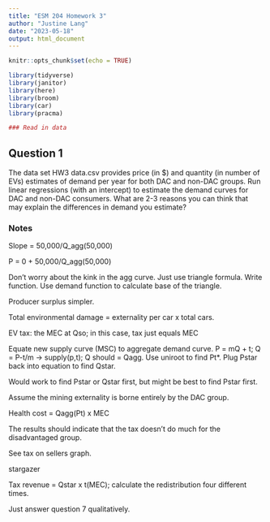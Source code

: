 ```yaml
---
title: "ESM 204 Homework 3"
author: "Justine Lang"
date: "2023-05-18"
output: html_document
---
```


```r
knitr::opts_chunk$set(echo = TRUE)

library(tidyverse)
library(janitor)
library(here)
library(broom)
library(car)
library(pracma)
```

```r
### Read in data


```


## Question 1

The data set HW3 data.csv provides price (in $) and quantity (in number of EVs) estimates
of demand per year for both DAC and non-DAC groups. Run linear regressions (with an
intercept) to estimate the demand curves for DAC and non-DAC consumers. What are 2-3
reasons you can think that may explain the differences in demand you estimate?










### Notes

Slope = 50,000/Q_agg(50,000)

P = 0 + 50,000/Q_agg(50,000)

Don't worry about the kink in the agg curve. Just use triangle formula. Write function. Use demand function to calculate base of the triangle. 

Producer surplus simpler. 

Total environmental damage = externality per car x total cars. 

EV tax: the MEC at Qso; in this case, tax just equals MEC

Equate new supply curve (MSC) to aggregate demand curve. P = mQ + t; Q = P-t/m -> supply(p,t); Q should = Qagg. Use uniroot to find Pt*. Plug Pstar back into equation to find Qstar. 

Would work to find Pstar or Qstar first, but might be best to find Pstar first. 

Assume the mining externality is borne entirely by the DAC group. 

Health cost = Qagg(Pt) x MEC

The results should indicate that the tax doesn't do much for the disadvantaged group. 

See tax on sellers graph. 

stargazer

Tax revenue = Qstar x t(MEC); calculate the redistribution four different times.

Just answer question 7 qualitatively. 































